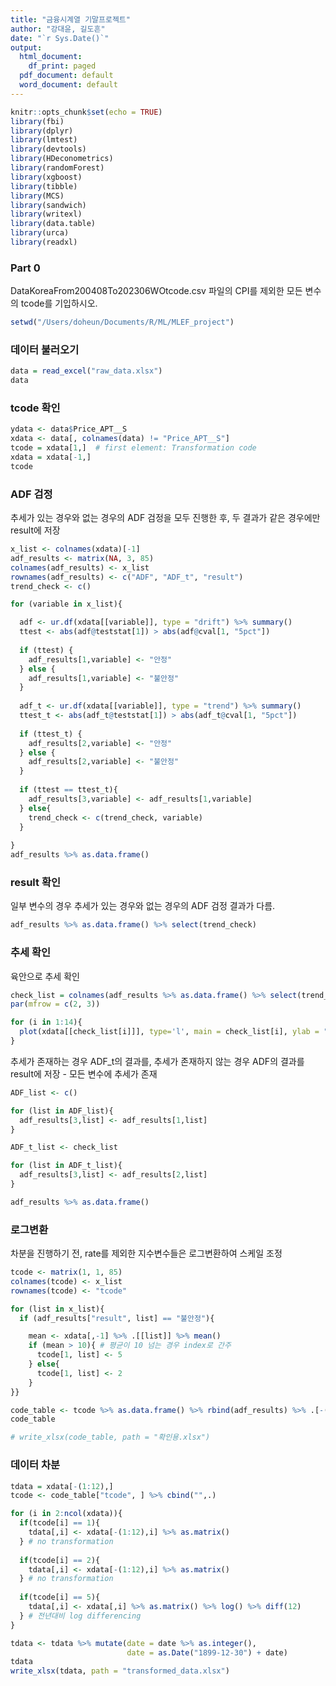 ```yaml
---
title: "금융시계열 기말프로젝트"
author: "강대윤, 길도흔"
date: "`r Sys.Date()`"
output: 
  html_document:
    df_print: paged
  pdf_document: default
  word_document: default
---
```


```r
knitr::opts_chunk$set(echo = TRUE)
library(fbi)
library(dplyr)
library(lmtest)
library(devtools)
library(HDeconometrics)
library(randomForest)
library(xgboost)
library(tibble)
library(MCS)
library(sandwich)
library(writexl)
library(data.table)
library(urca)
library(readxl)
```

### Part 0
DataKoreaFrom200408To202306WOtcode.csv 파일의 CPI를 제외한 모든 변수의 tcode를 기입하시오.

```r
setwd("/Users/doheun/Documents/R/ML/MLEF_project")
```


### 데이터 불러오기
```r
data = read_excel("raw_data.xlsx")
data
```

### tcode 확인
```r
ydata <- data$Price_APT__S
xdata <- data[, colnames(data) != "Price_APT__S"]
tcode = xdata[1,]  # first element: Transformation code
xdata = xdata[-1,]
tcode
```
### ADF 검정
추세가 있는 경우와 없는 경우의 ADF 검정을 모두 진행한 후, 두 결과가 같은 경우에만 result에 저장
```r
x_list <- colnames(xdata)[-1]
adf_results <- matrix(NA, 3, 85)
colnames(adf_results) <- x_list
rownames(adf_results) <- c("ADF", "ADF_t", "result")
trend_check <- c()

for (variable in x_list){

  adf <- ur.df(xdata[[variable]], type = "drift") %>% summary()
  ttest <- abs(adf@teststat[1]) > abs(adf@cval[1, "5pct"])
  
  if (ttest) {
    adf_results[1,variable] <- "안정"
  } else {
    adf_results[1,variable] <- "불안정"
  }
  
  adf_t <- ur.df(xdata[[variable]], type = "trend") %>% summary()
  ttest_t <- abs(adf_t@teststat[1]) > abs(adf_t@cval[1, "5pct"])
  
  if (ttest_t) {
    adf_results[2,variable] <- "안정"
  } else {
    adf_results[2,variable] <- "불안정"
  }
  
  if (ttest == ttest_t){
    adf_results[3,variable] <- adf_results[1,variable]
  } else{
    trend_check <- c(trend_check, variable)
  }
    
}
adf_results %>% as.data.frame()
```
### result 확인

일부 변수의 경우 추세가 있는 경우와 없는 경우의 ADF 검정 결과가 다름.

```r
adf_results %>% as.data.frame() %>% select(trend_check)
```
### 추세 확인
육안으로 추세 확인

```r
check_list = colnames(adf_results %>% as.data.frame() %>% select(trend_check))
par(mfrow = c(2, 3))

for (i in 1:14){
  plot(xdata[[check_list[i]]], type='l', main = check_list[i], ylab = "")
}
```


추세가 존재하는 경우 ADF_t의 결과를, 추세가 존재하지 않는 경우 ADF의 결과를 result에 저장
- 모든 변수에 추세가 존재

```r
ADF_list <- c()

for (list in ADF_list){
  adf_results[3,list] <- adf_results[1,list]
}

```

```r
ADF_t_list <- check_list

for (list in ADF_t_list){
  adf_results[3,list] <- adf_results[2,list]
}

adf_results %>% as.data.frame()
```
### 로그변환
차분을 진행하기 전, rate를 제외한 지수변수들은 로그변환하여 스케일 조정

```r
tcode <- matrix(1, 1, 85)
colnames(tcode) <- x_list
rownames(tcode) <- "tcode"

for (list in x_list){
  if (adf_results["result", list] == "불안정"){

    mean <- xdata[,-1] %>% .[[list]] %>% mean()
    if (mean > 10){ # 평균이 10 넘는 경우 index로 간주
      tcode[1, list] <- 5
    } else{
      tcode[1, list] <- 2
    }
}}

code_table <- tcode %>% as.data.frame() %>% rbind(adf_results) %>% .[-(2:3),]
code_table

# write_xlsx(code_table, path = "확인용.xlsx")
```

### 데이터 차분 
```r
tdata = xdata[-(1:12),]
tcode <- code_table["tcode", ] %>% cbind("",.)

for (i in 2:ncol(xdata)){
  if(tcode[i] == 1){
    tdata[,i] <- xdata[-(1:12),i] %>% as.matrix()
  } # no transformation  
  
  if(tcode[i] == 2){
    tdata[,i] <- xdata[-(1:12),i] %>% as.matrix()
  } # no transformation
  
  if(tcode[i] == 5){
    tdata[,i] <- xdata[,i] %>% as.matrix() %>% log() %>% diff(12)
  } # 전년대비 log differencing
}

tdata <- tdata %>% mutate(date = date %>% as.integer(),
                          date = as.Date("1899-12-30") + date)
tdata
write_xlsx(tdata, path = "transformed_data.xlsx")
```








